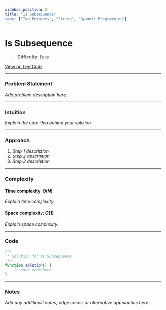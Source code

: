 ```yaml
---
sidebar_position: 2
title: "Is Subsequence"
tags: ["Two Pointers", "String", "Dynamic Programming"]
---
```


# Is Subsequence

> **Difficulty:** Easy

[View on LeetCode](https://leetcode.com/problems/is-subsequence/)

***

### Problem Statement

_Add problem description here._

***

### Intuition

_Explain the core idea behind your solution._

***

### Approach

1. _Step 1 description_
2. _Step 2 description_
3. _Step 3 description_

***

### Complexity

#### Time complexity: $O(N)$

_Explain time complexity._

#### Space complexity: $O(1)$

_Explain space complexity._

***

### Code

```javascript
/**
 * Solution for Is Subsequence
 */
function solution() {
    // Your code here
}
```

***

### Notes

_Add any additional notes, edge cases, or alternative approaches here._
